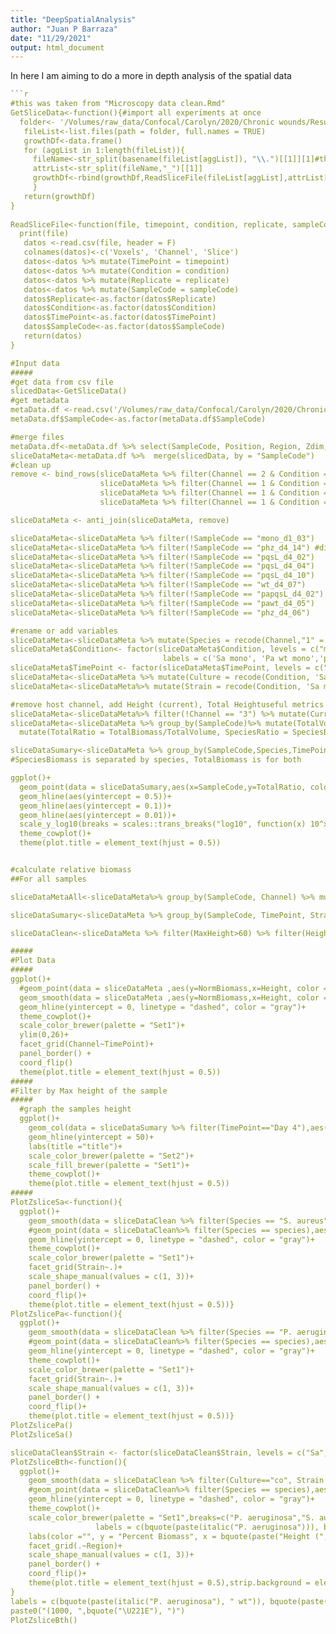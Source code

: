 ```yaml
---
title: "DeepSpatialAnalysis"
author: "Juan P Barraza"
date: "11/29/2021"
output: html_document
---
```

In here I am aiming to do a more in depth analysis of the spatial data
```r
```r
#this was taken from "Microscopy data clean.Rmd" 
GetSliceData<-function(){#import all experiments at once
  folder<- '/Volumes/raw_data/Confocal/Carolyn/2020/Chronic wounds/Results per slice'
   fileList<-list.files(path = folder, full.names = TRUE)
   growthDf<-data.frame()
   for (aggList in 1:length(fileList)){
     fileName<-str_split(basename(fileList[aggList]), "\\.")[[1]][1]#this selects the base file name and removes the ".csv"
     attrList<-str_split(fileName,"_")[[1]]
     growthDf<-rbind(growthDf,ReadSliceFile(fileList[aggList],attrList[2],attrList[1],attrList[3], fileName))
     }
   return(growthDf)
}
  
ReadSliceFile<-function(file, timepoint, condition, replicate, sampleCode){#make a dataframe of the aggregate size list and add experimental parameters
  print(file)
   datos <-read.csv(file, header = F)  
   colnames(datos)<-c('Voxels', 'Channel', 'Slice') 
   datos<-datos %>% mutate(TimePoint = timepoint) 
   datos<-datos %>% mutate(Condition = condition)
   datos<-datos %>% mutate(Replicate = replicate)
   datos<-datos %>% mutate(SampleCode = sampleCode)
   datos$Replicate<-as.factor(datos$Replicate)
   datos$Condition<-as.factor(datos$Condition)
   datos$TimePoint<-as.factor(datos$TimePoint)
   datos$SampleCode<-as.factor(datos$SampleCode)
   return(datos)
}

#Input data
#####
#get data from csv file
slicedData<-GetSliceData()
#get metadata
metaData.df <-read.csv('/Volumes/raw_data/Confocal/Carolyn/2020/Chronic wounds/images metadata.csv', header = TRUE)
metaData.df$SampleCode<-as.factor(metaData.df$SampleCode)

#merge files
metaData.df<-metaData.df %>% select(SampleCode, Position, Region, Zdim, xyDim,xySize)
sliceDataMeta<-metaData.df %>%  merge(slicedData, by = "SampleCode")
#clean up
remove <- bind_rows(sliceDataMeta %>% filter(Channel == 2 & Condition == "mono"),
                    sliceDataMeta %>% filter(Channel == 1 & Condition == "pawt"),
                    sliceDataMeta %>% filter(Channel == 1 & Condition == "paphz"),
                    sliceDataMeta %>% filter(Channel == 1 & Condition == "papqsL"))

sliceDataMeta <- anti_join(sliceDataMeta, remove)

sliceDataMeta<-sliceDataMeta %>% filter(!SampleCode == "mono_d1_03")
sliceDataMeta<-sliceDataMeta %>% filter(!SampleCode == "phz_d4_14") #didnt make it to this dataset but still making sure
sliceDataMeta<-sliceDataMeta %>% filter(!SampleCode == "pqsL_d4_02")
sliceDataMeta<-sliceDataMeta %>% filter(!SampleCode == "pqsL_d4_04")
sliceDataMeta<-sliceDataMeta %>% filter(!SampleCode == "pqsL_d4_10")
sliceDataMeta<-sliceDataMeta %>% filter(!SampleCode == "wt_d4_07")
sliceDataMeta<-sliceDataMeta %>% filter(!SampleCode == "papqsL_d4_02")
sliceDataMeta<-sliceDataMeta %>% filter(!SampleCode == "pawt_d4_05")
sliceDataMeta<-sliceDataMeta %>% filter(!SampleCode == "phz_d4_06")

#rename or add variables
sliceDataMeta<-sliceDataMeta %>% mutate(Species = recode(Channel,"1" ='S. aureus',"2" ='P. aeruginosa',"3" ='Host'))
sliceDataMeta$Condition<- factor(sliceDataMeta$Condition, levels = c("mono", "pawt","papqsL", "paphz", "wt", "pqsL", "phz"),
                                  labels = c('Sa mono', 'Pa wt mono','pqsL mono','phz mono','wt co', 'pqsL co', 'phz co'))
sliceDataMeta$TimePoint <- factor(sliceDataMeta$TimePoint, levels = c("d1", "d4"),labels = c('Day 1','Day 4'))
sliceDataMeta<-sliceDataMeta %>% mutate(Culture = recode(Condition, 'Sa mono' = "mono", 'Pa wt mono' = "mono",'pqsL mono'= "mono",'phz mono'= "mono",'wt co'= "co", 'pqsL co'= "co", 'phz co'= "co"))
sliceDataMeta<-sliceDataMeta%>% mutate(Strain = recode(Condition, 'Sa mono' = "Sa", 'Pa wt mono' = "wt",'pqsL mono'= "pqsL",'phz mono'= "phz",'wt co'= "wt", 'pqsL co'= "pqsL", 'phz co'= "phz"))

#remove host channel, add Height (current), Total Heightuseful metrics
sliceDataMeta<-sliceDataMeta%>% filter(!Channel == "3") %>% mutate(CurrentHeight = Zdim*Slice, Biomass = Voxels*Zdim*xyDim*xyDim) %>% group_by(SampleCode)%>% mutate(TotalHeight = max(CurrentHeight))%>%ungroup() %>% group_by(SampleCode, Species) %>% mutate(SpeciesBiomass = sum(Biomass)) %>% ungroup()
sliceDataMeta<-sliceDataMeta %>% group_by(SampleCode)%>% mutate(TotalVolume = TotalHeight*xySize*xySize, TotalBiomass = sum(Biomass)) %>% ungroup() %>% 
  mutate(TotalRatio = TotalBiomass/TotalVolume, SpeciesRatio = SpeciesBiomass/TotalVolume, currentRatio = Biomass/(CurrentHeight*xySize*xySize))

sliceDataSumary<-sliceDataMeta %>% group_by(SampleCode,Species,TimePoint, Strain, Culture,TotalBiomass,TotalVolume,TotalRatio)%>% summarise() %>% unique()
#SpeciesBiomass is separated by species, TotalBiomass is for both

ggplot()+
  geom_point(data = sliceDataSumary,aes(x=SampleCode,y=TotalRatio, color = Culture, shape = Strain),size=4)+
  geom_hline(aes(yintercept = 0.5))+
  geom_hline(aes(yintercept = 0.1))+
  geom_hline(aes(yintercept = 0.01))+
  scale_y_log10(breaks = scales::trans_breaks("log10", function(x) 10^x), labels = scales::trans_format("log10", scales::math_format(10^.x)))+
  theme_cowplot()+
  theme(plot.title = element_text(hjust = 0.5))


#calculate relative biomass
##For all samples

sliceDataMetaAll<-sliceDataMeta%>% group_by(SampleCode, Channel) %>% mutate(TotalBiomass = sum(Biomass)) %>% ungroup() %>% mutate(NormBiomass = Biomass/TotalBiomass*100) 

sliceDataSumary<-sliceDataMeta %>% group_by(SampleCode, TimePoint, Strain, Culture, MaxHeight)%>% summarise() %>% unique()

sliceDataClean<-sliceDataMeta %>% filter(MaxHeight>60) %>% filter(Height<60) %>% filter(TimePoint=="Day 4") %>% group_by(SampleCode, Channel) %>% mutate(TotalBiomass = sum(Biomass)) %>% ungroup() %>% mutate(NormBiomass = Biomass/TotalBiomass*100) 

#####
#Plot Data
#####
ggplot()+
  #geom_point(data = sliceDataMeta ,aes(y=NormBiomass,x=Height, color = Condition, group = Replicate),size=.5)+
  geom_smooth(data = sliceDataMeta ,aes(y=NormBiomass,x=Height, color =Condition),size=2)+
  geom_hline(yintercept = 0, linetype = "dashed", color = "gray")+
  theme_cowplot()+
  scale_color_brewer(palette = "Set1")+
  ylim(0,26)+
  facet_grid(Channel~TimePoint)+
  panel_border() +
  coord_flip()
  theme(plot.title = element_text(hjust = 0.5))
#####
#Filter by Max height of the sample
#####  
  #graph the samples height
  ggplot()+
    geom_col(data = sliceDataSumary %>% filter(TimePoint=="Day 4"),aes(x=SampleCode,y=MaxHeight, color = Strain, fill =Culture ),size=2)+
    geom_hline(yintercept = 50)+
    labs(title ="title")+
    scale_color_brewer(palette = "Set2")+
    scale_fill_brewer(palette = "Set1")+
    theme_cowplot()+
    theme(plot.title = element_text(hjust = 0.5))
#####
PlotZsliceSa<-function(){  
  ggplot()+
    geom_smooth(data = sliceDataClean %>% filter(Species == "S. aureus"),aes(y=NormBiomass,x=Height, color = Region),size=2, alpha = .1)+
    #geom_point(data = sliceDataClean%>% filter(Species == species),aes(y=NormBiomass,x=Height, color = Region),size=1, alpha = .5)+
    geom_hline(yintercept = 0, linetype = "dashed", color = "gray")+
    theme_cowplot()+
    scale_color_brewer(palette = "Set1")+
    facet_grid(Strain~.)+
    scale_shape_manual(values = c(1, 3))+
    panel_border() +
    coord_flip()+
    theme(plot.title = element_text(hjust = 0.5))}
PlotZslicePa<-function(){  
  ggplot()+
    geom_smooth(data = sliceDataClean %>% filter(Species == "P. aeruginosa") %>% filter(Culture=="co"),aes(y=NormBiomass,x=Height, color = Region),size=2, alpha = .1)+
    #geom_point(data = sliceDataClean%>% filter(Species == species),aes(y=NormBiomass,x=Height, color = Region),size=1, alpha = .5)+
    geom_hline(yintercept = 0, linetype = "dashed", color = "gray")+
    theme_cowplot()+
    scale_color_brewer(palette = "Set1")+
    facet_grid(Strain~.)+
    scale_shape_manual(values = c(1, 3))+
    panel_border() +
    coord_flip()+
    theme(plot.title = element_text(hjust = 0.5))}
PlotZslicePa()
PlotZsliceSa()

sliceDataClean$Strain <- factor(sliceDataClean$Strain, levels = c("Sa","wt","pqsL","phz"),labels = c("Sa", "wild-type", paste0(bquote(Delta),"pqsL"), expression(paste(alpha,"phz"))))
PlotZsliceBth<-function(){  
  ggplot()+
    geom_smooth(data = sliceDataClean %>% filter(Culture=="co", Strain == "wt"),aes(y=NormBiomass,x=Height, color = Species ),size=2, alpha = .1)+
    #geom_point(data = sliceDataClean%>% filter(Species == species),aes(y=NormBiomass,x=Height, color = Region),size=1, alpha = .5)+
    geom_hline(yintercept = 0, linetype = "dashed", color = "gray")+
    theme_cowplot()+
    scale_color_brewer(palette = "Set1",breaks=c("P. aeruginosa","S. aureus"), 
                   labels = c(bquote(paste(italic("P. aeruginosa"))), bquote(paste(italic("S. aureus")))))+
    labs(color ="", y = "Percent Biomass", x = bquote(paste("Height (", mu*"m)")))+
    facet_grid(.~Region)+
    scale_shape_manual(values = c(1, 3))+
    panel_border() +
    coord_flip()+
    theme(plot.title = element_text(hjust = 0.5),strip.background = element_rect(color="black", fill="white", size=1, linetype="solid"))#facet background
}
labels = c(bquote(paste(italic("P. aeruginosa"), " wt")), bquote(paste(italic(Delta*"pqsL"))))
paste0("(1000, ",bquote("\U221E"), ")")
PlotZsliceBth()

```
